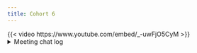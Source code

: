 ```yaml
---
title: Cohort 6
---
```

{{< video https://www.youtube.com/embed/_-uwFjO5CyM >}}
<details>
<summary> Meeting chat log </summary>
```
00:30:16	Arthur Shaw:	https://www.w3schools.com/html/html_entities.asp
00:32:29	Arthur Shaw:	Beta symbol in HTML: &Beta;
00:56:55	Arthur Shaw:	https://dbplyr.tidyverse.org/articles/translation-function.html
00:57:48	Arthur Shaw:	https://dtplyr.tidyverse.org/index.html
00:58:43	Arthur Shaw:	https://dtplyr.tidyverse.org/articles/translation.html
```
</details>
